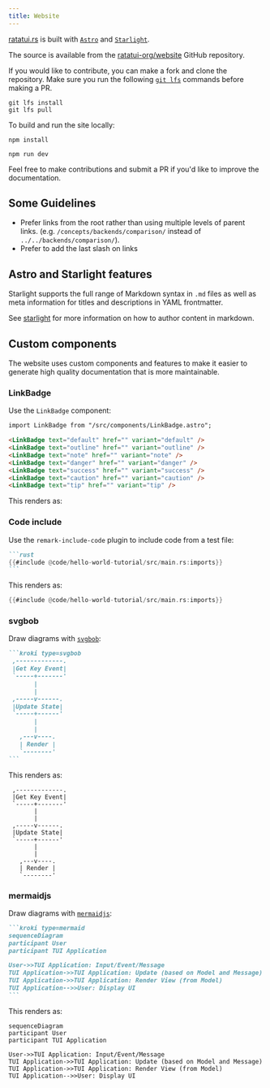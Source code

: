 ```yaml
---
title: Website
---
```


[ratatui.rs](https://ratatui.rs) is built with [`Astro`](https://astro.build/) and
[`Starlight`](https://starlight.astro.build).

The source is available from the [ratatui-org/website](https://github.com/ratatui-org/website)
GitHub repository.

If you would like to contribute, you can make a fork and clone the repository. Make sure you run the
following [`git lfs`] commands before making a PR.

```shell title="install git lfs"
git lfs install
git lfs pull
```

[`git lfs`]: ../git-guide/

To build and run the site locally:

```shell title="install necessary packages"
npm install
```

```shell title="run site"
npm run dev
```

Feel free to make contributions and submit a PR if you'd like to improve the documentation.

## Some Guidelines

- Prefer links from the root rather than using multiple levels of parent links. (e.g.
  `/concepts/backends/comparison/` instead of `../../backends/comparison/`).
- Prefer to add the last slash on links

## Astro and Starlight features

Starlight supports the full range of Markdown syntax in `.md` files as well as meta information for
titles and descriptions in YAML frontmatter.

See [starlight] for more information on how to author content in markdown.

[starlight]: https://starlight.astro.build/guides/authoring-content/

## Custom components

The website uses custom components and features to make it easier to generate high quality
documentation that is more maintainable.

### LinkBadge

Use the `LinkBadge` component:

```markdown
import LinkBadge from "/src/components/LinkBadge.astro";

<LinkBadge text="default" href="" variant="default" />
<LinkBadge text="outline" href="" variant="outline" />
<LinkBadge text="note" href="" variant="note" />
<LinkBadge text="danger" href="" variant="danger" />
<LinkBadge text="success" href="" variant="success" />
<LinkBadge text="caution" href="" variant="caution" />
<LinkBadge text="tip" href="" variant="tip" />
```

This renders as:


<LinkBadge text="default" href="" variant="default" />
<LinkBadge text="outline" href="" variant="outline" />
<LinkBadge text="note" href="" variant="note" />
<LinkBadge text="danger" href="" variant="danger" />
<LinkBadge text="success" href="" variant="success" />
<LinkBadge text="caution" href="" variant="caution" />
<LinkBadge text="tip" href="" variant="tip" />

### Code include

Use the `remark-include-code` plugin to include code from a test file:

````markdown include=ignore
```rust
{{#include @code/hello-world-tutorial/src/main.rs:imports}}
```
````

This renders as:

```rust
{{#include @code/hello-world-tutorial/src/main.rs:imports}}
```

### svgbob

Draw diagrams with [`svgbob`]:

[`svgbob`]: https://github.com/ivanceras/svgbob

````markdown
```kroki type=svgbob
 ,-------------.
 |Get Key Event|
 `-----+-------'
       |
       |
 ,-----v------.
 |Update State|
 `-----+------'
       |
       |
   ,---v----.
   | Render |
   `--------'
```
````

This renders as:

```kroki type=svgbob
 ,-------------.
 |Get Key Event|
 `-----+-------'
       |
       |
 ,-----v------.
 |Update State|
 `-----+------'
       |
       |
   ,---v----.
   | Render |
   `--------'
```

### mermaidjs

Draw diagrams with [`mermaidjs`]:

[`mermaidjs`]: https://mermaid.js.org/

````markdown
```kroki type=mermaid
sequenceDiagram
participant User
participant TUI Application

User->>TUI Application: Input/Event/Message
TUI Application->>TUI Application: Update (based on Model and Message)
TUI Application->>TUI Application: Render View (from Model)
TUI Application-->>User: Display UI
```
````

This renders as:

```kroki type=mermaid
sequenceDiagram
participant User
participant TUI Application

User->>TUI Application: Input/Event/Message
TUI Application->>TUI Application: Update (based on Model and Message)
TUI Application->>TUI Application: Render View (from Model)
TUI Application-->>User: Display UI
```
